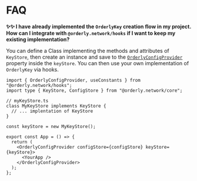 # FAQ

**✨✨ I have already implemented the `OrderlyKey` creation flow in my project. How can I integrate with `@orderly.network/hooks` if I want to keep my existing implementation?**

You can define a Class implementing the methods and attributes of `KeyStore`, then create an instance and save to the [`OrderlyConfigProvider`](/apis/modules/__orderly_network___hooks/OrderlyConfigProvider) property inside the `keyStore`. You can then use your own implementation of `OrderlyKey` via hooks.

```tsx
import { OrderlyConfigProvider, useConstants } from "@orderly.network/hooks";
import type { KeyStore, ConfigStore } from "@orderly.network/core";

// myKeyStore.ts
class MyKeyStore implements KeyStore {
  // ... implentation of KeyStore
}

const keyStore = new MyKeyStore();

export const App = () => {
  return (
    <OrderlyConfigProvider configStore={configStore} keyStore={keyStore}>
      <YourApp />
    </OrderlyConfigProvider>
  );
};
```
